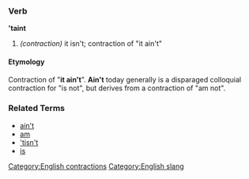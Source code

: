 ===Verb===
''''taint'''

# ''(contraction)'' it isn't; contraction of "it ain't"

====Etymology====
Contraction of "'''it ain't'''".  '''Ain't''' today generally is a disparaged colloquial contraction for "is not", but derives from a contraction of "am not".

===Related Terms===
*[[ain't]]
*[[am]]
*[['tisn't]]
*[[is]]

[[Category:English contractions]]
[[Category:English slang]]